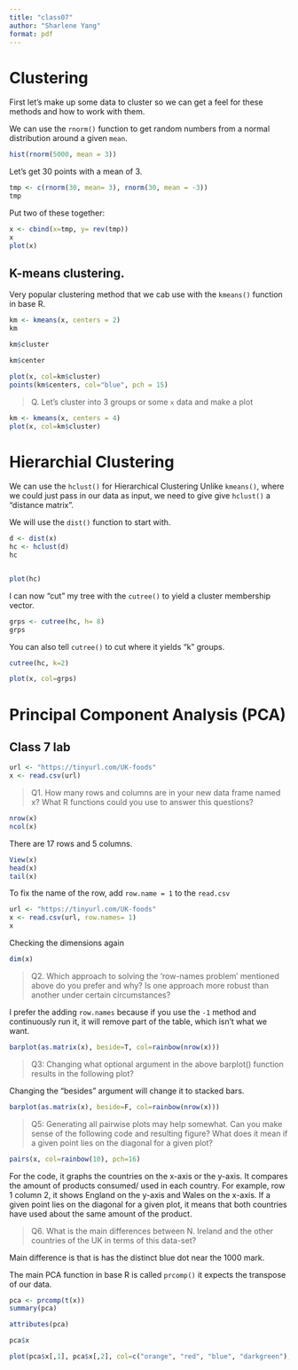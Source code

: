 ```yaml
---
title: "class07"
author: "Sharlene Yang"
format: pdf
---
```


# Clustering

First let's make up some data to cluster so we can get a feel for these methods and how to work with them.

We can use the `rnorm()` function to get random numbers from a normal distribution around a given `mean`.

```r
hist(rnorm(5000, mean = 3))
```

Let's get 30 points with a mean of 3.

```r
tmp <- c(rnorm(30, mean= 3), rnorm(30, mean = -3)) 
tmp

```

Put two of these together:
```r
x <- cbind(x=tmp, y= rev(tmp))
x
plot(x)
```


## K-means clustering.

Very popular clustering method that we cab use with the `kmeans()` function in base R.

```r
km <- kmeans(x, centers = 2)
km
```


```r
km$cluster
```

```r
km$center
```


```r
plot(x, col=km$cluster)
points(km$centers, col="blue", pch = 15)
```

>Q. Let's cluster into 3 groups or some `x` data and make a plot

```r
km <- kmeans(x, centers = 4)
plot(x, col=km$cluster)

```

# Hierarchial Clustering

We can use the `hclust()` for Hierarchical Clustering
Unlike `kmeans()`, where we could just pass in our data as input, we need to give give `hclust()` a "distance matrix".


We will use the `dist()` function to start with.

```r
d <- dist(x)
hc <- hclust(d)
hc
```

```r
```


```r
plot(hc)
```


I can now "cut" my tree with the `cutree()` to yield a cluster membership vector.

```r
grps <- cutree(hc, h= 8)
grps
```

You can also tell `cutree()` to cut where it yields "k" groups.

```r
cutree(hc, k=2)
```

```r
plot(x, col=grps)
```


# Principal Component Analysis (PCA)

## Class 7 lab

```r
url <- "https://tinyurl.com/UK-foods"
x <- read.csv(url)
```

> Q1. How many rows and columns are in your new data frame named x? What R functions could you use to answer this questions?

```r
nrow(x)
ncol(x)
```
There are 17 rows and 5 columns.

```r
View(x)
head(x)
tail(x)
```

To fix the name of the row, add  `row.name = 1` to the `read.csv`

```r
url <- "https://tinyurl.com/UK-foods"
x <- read.csv(url, row.names= 1)
x
```

Checking the dimensions again
```r
dim(x)
```

>Q2. Which approach to solving the ‘row-names problem’ mentioned above do you prefer and why? Is one approach more robust than another under certain circumstances?

I prefer the adding `row.names` because if you use the `-1` method and continuously run it, it will remove part of the table, which isn't what we want.

```r
barplot(as.matrix(x), beside=T, col=rainbow(nrow(x)))
```

>Q3: Changing what optional argument in the above barplot() function results in the following plot? 

Changing the "besides" argument will change it to stacked bars.

```r
barplot(as.matrix(x), beside=F, col=rainbow(nrow(x)))
```

>Q5: Generating all pairwise plots may help somewhat. Can you make sense of the following code and resulting figure? What does it mean if a given point lies on the diagonal for a given plot?

```r
pairs(x, col=rainbow(10), pch=16)
```

For the code, it graphs the countries on the x-axis or the y-axis. It compares the amount of products consumed/ used in each country. For example, row 1 column 2, it shows England on the y-axis and Wales on the x-axis. If a given point lies on the diagonal for a given plot, it means that both countries have used about the same amount of the product.

>Q6. What is the main differences between N. Ireland and the other countries of the UK in terms of this data-set?

Main difference is that is has the distinct blue dot near the 1000 mark.

The main PCA function in base R is called `prcomp()` it expects the transpose of our data.

```r
pca <- prcomp(t(x))
summary(pca)
```

```r
attributes(pca)
```

```r
pca$x
```

```r
plot(pca$x[,1], pca$x[,2], col=c("orange", "red", "blue", "darkgreen"), pch= 16)
```

